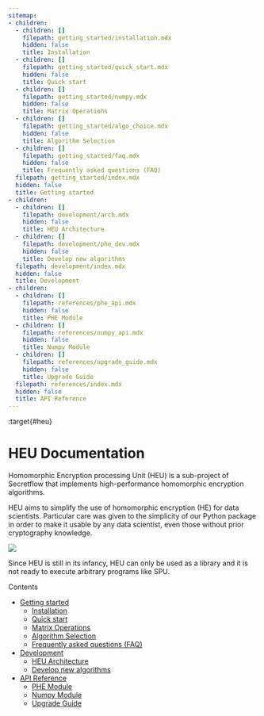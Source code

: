 ```yaml
---
sitemap:
- children:
  - children: []
    filepath: getting_started/installation.mdx
    hidden: false
    title: Installation
  - children: []
    filepath: getting_started/quick_start.mdx
    hidden: false
    title: Quick start
  - children: []
    filepath: getting_started/numpy.mdx
    hidden: false
    title: Matrix Operations
  - children: []
    filepath: getting_started/algo_choice.mdx
    hidden: false
    title: Algorithm Selection
  - children: []
    filepath: getting_started/faq.mdx
    hidden: false
    title: Frequently asked questions (FAQ)
  filepath: getting_started/index.mdx
  hidden: false
  title: Getting started
- children:
  - children: []
    filepath: development/arch.mdx
    hidden: false
    title: HEU Architecture
  - children: []
    filepath: development/phe_dev.mdx
    hidden: false
    title: Develop new algorithms
  filepath: development/index.mdx
  hidden: false
  title: Development
- children:
  - children: []
    filepath: references/phe_api.mdx
    hidden: false
    title: PHE Module
  - children: []
    filepath: references/numpy_api.mdx
    hidden: false
    title: Numpy Module
  - children: []
    filepath: references/upgrade_guide.mdx
    hidden: false
    title: Upgrade Guide
  filepath: references/index.mdx
  hidden: false
  title: API Reference
---
```


:target{#heu}

# HEU Documentation

Homomorphic Encryption processing Unit (HEU) is a sub-project of Secretflow that implements high-performance homomorphic encryption algorithms.

HEU aims to simplify the use of homomorphic encryption (HE) for data scientists. Particular care was given to the simplicity of our Python package in order to make it usable by any data scientist, even those without prior cryptography knowledge.

![](_assets/heu_arch.png)

Since HEU is still in its infancy, HEU can only be used as a library and it is not ready to execute arbitrary programs like SPU.

<TableOfContents>


  <p className="caption">
    Contents
  </p>

  - [Getting started](getting_started/index.mdx)
    - [Installation](getting_started/installation.mdx)
    - [Quick start](getting_started/quick_start.mdx)
    - [Matrix Operations](getting_started/numpy.mdx)
    - [Algorithm Selection](getting_started/algo_choice.mdx)
    - [Frequently asked questions (FAQ)](getting_started/faq.mdx)
  - [Development](development/index.mdx)
    - [HEU Architecture](development/arch.mdx)
    - [Develop new algorithms](development/phe_dev.mdx)
  - [API Reference](references/index.mdx)
    - [PHE Module](references/phe_api.mdx)
    - [Numpy Module](references/numpy_api.mdx)
    - [Upgrade Guide](references/upgrade_guide.mdx)
</TableOfContents>
